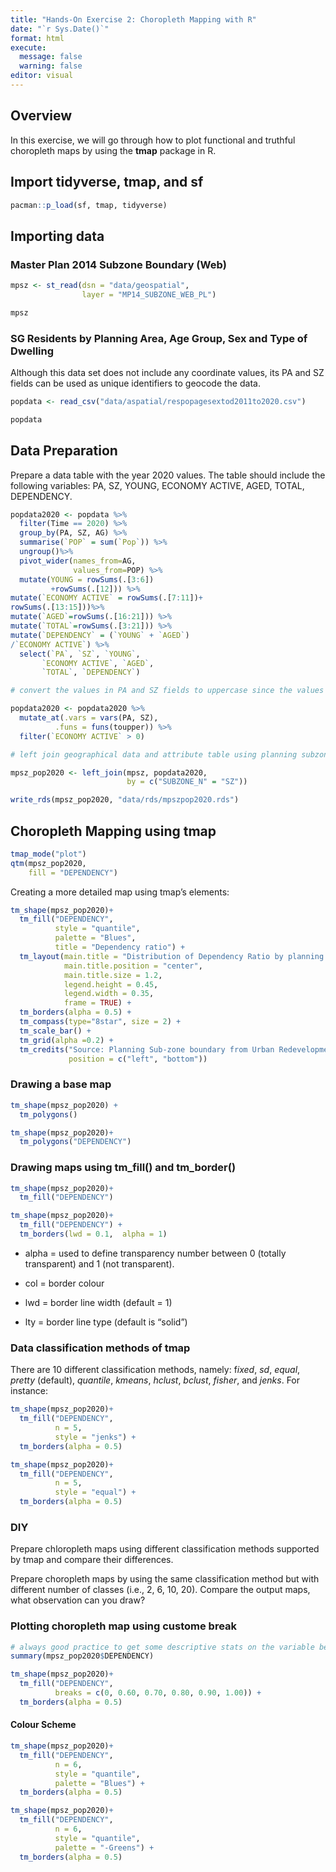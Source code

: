 ```yaml
---
title: "Hands-On Exercise 2: Choropleth Mapping with R"
date: "`r Sys.Date()`"
format: html
execute: 
  message: false
  warning: false
editor: visual
---
```


## Overview

In this exercise, we will go through how to plot functional and truthful choropleth maps by using the **tmap** package in R.

## Import tidyverse, tmap, and sf

```r
pacman::p_load(sf, tmap, tidyverse)
```

## Importing data

### Master Plan 2014 Subzone Boundary (Web)

```r
mpsz <- st_read(dsn = "data/geospatial", 
                layer = "MP14_SUBZONE_WEB_PL")
```

```r
mpsz
```

### SG Residents by Planning Area, Age Group, Sex and Type of Dwelling

Although this data set does not include any coordinate values, its PA and SZ fields can be used as unique identifiers to geocode the data.

```r
popdata <- read_csv("data/aspatial/respopagesextod2011to2020.csv")
```

```r
popdata
```

## Data Preparation

Prepare a data table with the year 2020 values. The table should include the following variables: PA, SZ, YOUNG, ECONOMY ACTIVE, AGED, TOTAL, DEPENDENCY.

```r
popdata2020 <- popdata %>%
  filter(Time == 2020) %>%
  group_by(PA, SZ, AG) %>%
  summarise(`POP` = sum(`Pop`)) %>%
  ungroup()%>%
  pivot_wider(names_from=AG, 
              values_from=POP) %>%
  mutate(YOUNG = rowSums(.[3:6])
         +rowSums(.[12])) %>%
mutate(`ECONOMY ACTIVE` = rowSums(.[7:11])+
rowSums(.[13:15]))%>%
mutate(`AGED`=rowSums(.[16:21])) %>%
mutate(`TOTAL`=rowSums(.[3:21])) %>%  
mutate(`DEPENDENCY` = (`YOUNG` + `AGED`)
/`ECONOMY ACTIVE`) %>%
  select(`PA`, `SZ`, `YOUNG`, 
       `ECONOMY ACTIVE`, `AGED`, 
       `TOTAL`, `DEPENDENCY`)
```

```r
# convert the values in PA and SZ fields to uppercase since the values of PA and SZ fields are made up of upper- and lowercase. On the other, hand the SUBZONE_N and PLN_AREA_N are in uppercase

popdata2020 <- popdata2020 %>%
  mutate_at(.vars = vars(PA, SZ), 
          .funs = funs(toupper)) %>%
  filter(`ECONOMY ACTIVE` > 0)
```

```r
# left join geographical data and attribute table using planning subzone name and sz as the common identifier -- output will be a simple features dataframe

mpsz_pop2020 <- left_join(mpsz, popdata2020,
                          by = c("SUBZONE_N" = "SZ"))
```

```r
write_rds(mpsz_pop2020, "data/rds/mpszpop2020.rds")
```

## Choropleth Mapping using tmap

```r
tmap_mode("plot")
qtm(mpsz_pop2020, 
    fill = "DEPENDENCY")
```

Creating a more detailed map using tmap's elements:

```r
tm_shape(mpsz_pop2020)+
  tm_fill("DEPENDENCY", 
          style = "quantile", 
          palette = "Blues",
          title = "Dependency ratio") +
  tm_layout(main.title = "Distribution of Dependency Ratio by planning subzone",
            main.title.position = "center",
            main.title.size = 1.2,
            legend.height = 0.45, 
            legend.width = 0.35,
            frame = TRUE) +
  tm_borders(alpha = 0.5) +
  tm_compass(type="8star", size = 2) +
  tm_scale_bar() +
  tm_grid(alpha =0.2) +
  tm_credits("Source: Planning Sub-zone boundary from Urban Redevelopment Authorithy (URA)\n and Population data from Department of Statistics DOS", 
             position = c("left", "bottom"))
```

### Drawing a base map

```r
tm_shape(mpsz_pop2020) +
  tm_polygons()
```

```r
tm_shape(mpsz_pop2020)+
  tm_polygons("DEPENDENCY")
```

### Drawing maps using tm_fill() and tm_border()

```r
tm_shape(mpsz_pop2020)+
  tm_fill("DEPENDENCY")
```

```r
tm_shape(mpsz_pop2020)+
  tm_fill("DEPENDENCY") +
  tm_borders(lwd = 0.1,  alpha = 1)
```

-   alpha = used to define transparency number between 0 (totally transparent) and 1 (not transparent).

-   col = border colour

-   lwd = border line width (default = 1)

-   lty = border line type (default is "solid")

### Data classification methods of tmap

There are 10 different classification methods, namely: f*ixed*, *sd*, *equal*, *pretty* (default), *quantile*, *kmeans*, *hclust*, *bclust*, *fisher*, and *jenks*. For instance:

```r
tm_shape(mpsz_pop2020)+
  tm_fill("DEPENDENCY",
          n = 5,
          style = "jenks") +
  tm_borders(alpha = 0.5)
```

```r
tm_shape(mpsz_pop2020)+
  tm_fill("DEPENDENCY",
          n = 5,
          style = "equal") +
  tm_borders(alpha = 0.5)
```

### DIY

Prepare chloropleth maps using different classification methods supported by tmap and compare their differences.

Prepare choropleth maps by using the same classification method but with different number of classes (i.e., 2, 6, 10, 20). Compare the output maps, what observation can you draw?

### Plotting choropleth map using custome break

```r
# always good practice to get some descriptive stats on the variable before setting the break points
summary(mpsz_pop2020$DEPENDENCY)
```

```r
tm_shape(mpsz_pop2020)+
  tm_fill("DEPENDENCY",
          breaks = c(0, 0.60, 0.70, 0.80, 0.90, 1.00)) +
  tm_borders(alpha = 0.5)
```

#### Colour Scheme

```r
tm_shape(mpsz_pop2020)+
  tm_fill("DEPENDENCY",
          n = 6,
          style = "quantile",
          palette = "Blues") +
  tm_borders(alpha = 0.5)
```

```r
tm_shape(mpsz_pop2020)+
  tm_fill("DEPENDENCY",
          n = 6,
          style = "quantile",
          palette = "-Greens") +
  tm_borders(alpha = 0.5)
```

#### 

